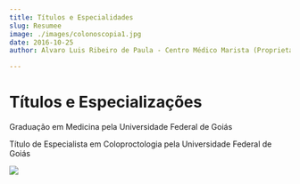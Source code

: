 ```yaml
---
title: Títulos e Especialidades
slug: Resumee
image: ./images/colonoscopia1.jpg
date: 2016-10-25
author: Alvaro Luis Ribeiro de Paula - Centro Médico Marista (Proprietário)

---
```


# Títulos e Especializações

Graduação em Medicina pela Universidade Federal de Goiás<br />

Título de Especialista em Coloproctologia pela Universidade Federal de Goiás<br />





<div className="post-image">

![](./images/colonoscopia2.jpg)

</div>
